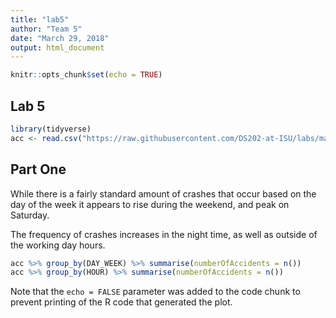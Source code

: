 ---
title: "lab5"
author: "Team 5"
date: "March 29, 2018"
output: html_document
---

```{r setup, include=FALSE}
knitr::opts_chunk$set(echo = TRUE)
```

## Lab 5



```{R}
library(tidyverse)
acc <- read.csv("https://raw.githubusercontent.com/DS202-at-ISU/labs/master/data/fars2016/accident.csv", stringsAsFactors = FALSE)
```

## Part One 

While there is a fairly standard amount of crashes that occur based on the day of the week it appears to rise during the weekend, and peak on Saturday.

The frequency of crashes increases in the night time, as well as outside of the working day hours.
```{R}
acc %>% group_by(DAY_WEEK) %>% summarise(numberOfAccidents = n())
acc %>% group_by(HOUR) %>% summarise(numberOfAccidents = n())
```

Note that the `echo = FALSE` parameter was added to the code chunk to prevent printing of the R code that generated the plot.
